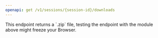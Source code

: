 ```yaml
---
openapi: get /v1/sessions/{session-id}/downloads
---
```


<Warning>
  This endpoint returns a `.zip` file, testing the endpoint with the module
  above might freeze your Browser.
</Warning>
